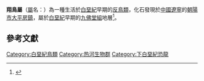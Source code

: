 {{Automatic Taxobox
| fossil_range = [[白堊紀|白堊紀]]早期, {{fossil range|120}}
| image = 
| image_width = 250px
| taxon=Xiangornis
| authority = [[胡東宇|Hu]] ''et al.'', 2012
| type_species = '''神秘翔鳥 <br>''Xiangornis shenmi'''''
| type_species_authority = Hu, [[李莉_(古生物學家)|Li]], [[侯連海|Hou]] & [[徐星_(古生物學家)|Xu]], 2012 
}}

'''翔鳥屬'''（[[屬|屬]]名：{{lang|la|''Xiangornis''}}）為一種生活於[[白堊紀|白堊紀]]早期的[[反鳥亞綱|反鳥類]]，化石發現於[[中國|中國]][[遼寧|遼寧]]的[[朝陽市|朝陽市]][[大平房鎮|大平房鎮]]，屬於[[白堊紀|白堊紀]]早期的[[九佛堂組|九佛堂組]]地層<ref name = Hu>{{cite journal | author = Hu, D.; Li, L.; Hou, L.; Xu, X. | title = "A New Enantiornithine Bird from the Lower Cretaceous of Western Liaoning, China" | journal = Journal of Vertebrate Paleontology | volume = 32 | issue = 3 | pages = 639–645 | year = 2012 | url = https://www.researchgate.net/publication/213771927_A_New_Enantiornithine_Bird_from_the_Lower_Cretaceous_of_Western_Liaoning_China | access-date = 2017-02-02 | archive-date = 2018-07-01 | archive-url = https://web.archive.org/web/20180701030652/https://www.researchgate.net/publication/213771927_A_New_Enantiornithine_Bird_from_the_Lower_Cretaceous_of_Western_Liaoning_China | dead-url = no }}</ref>。

== 參考文獻 ==
{{Reflist}}
{{近鳥型恐龍|E.}}
{{Taxonbar}}
{{Bird-stub}}

[[Category:白堊紀鳥類|Category:白堊紀鳥類]]
[[Category:热河生物群|Category:热河生物群]]
[[Category:下白堊紀恐龍|Category:下白堊紀恐龍]]